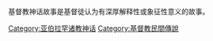 基督教神话故事是基督徒认为有深厚解释性或象征性意义的故事。
{{Commonscat|Christian mythology}}

[[Category:亚伯拉罕诸教神话|Category:亚伯拉罕诸教神话]]
[[Category:基督教民間傳說|Category:基督教民間傳說]]